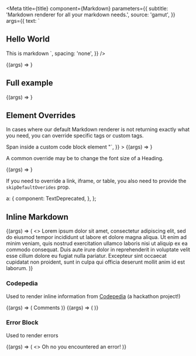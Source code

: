 

<Meta
  title={title}
  component={Markdown}
  parameters={{
    subtitle: 'Markdown renderer for all your markdown needs.',
    source: 'gamut',
  }}
  args={{
    text: `
## Hello World
This is markdown
    `,
    spacing: 'none',
  }}
/>

<Canvas>
  <Story name="Basics">{(args) => <Markdown {...args} />}</Story>
</Canvas>

<Props story="Basics" />

## Full example

<Canvas>
  <Story name="Full Example" args={{ text: exampleMarkdown }}>
    {(args) => <Markdown {...args} />}
  </Story>
</Canvas>

## Element Overrides

In cases where our default Markdown renderer is not returning exactly what you need, you can override specific tags or custom tags.

<Canvas>
  <Story
    name="Element Overrides"
    args={{
      overrides: elements,
      text: `"## Hello World
          <CodeBlock>Span inside a custom code block element</CodeBlock>
          <CustomElement title='A Custom Component' />"`,
    }}
  >
    {(args) => <Markdown {...args} />}
  </Story>
</Canvas>

A common override may be to change the font size of a Heading.

<Canvas>
  <Story
    name="Tag Overrides"
    args={{ overrides: tags, text: '### Smaller H3' }}
  >
    {(args) => <Markdown {...args} />}
  </Story>
</Canvas>

If you need to override a link, iframe, or table, you also need to provide the `skipDefaultOverides` prop.

  a: {
    component: TextDeprecated,
  },
};

<Canvas>
  <Story
    name="Link Overrides"
    args={{
      text: 'This was a link](https://codecademy.com).',
      skipDefaultOverides: true,
      overrides,
    }}
  >
    <Markdown skipDefaultOverides />
  </Story>
</Canvas>

## Inline Markdown

<Canvas>
  <Story
    name="Inline Markdown"
    args={{ text: `this is an inline markdown component`, inline: true }}
  >
    {(args) => (
      <>
        Lorem ipsum dolor sit amet, consectetur adipiscing elit, sed do eiusmod
        tempor incididunt ut labore et dolore magna aliqua.
        <Markdown {...args} />
        Ut enim ad minim veniam, quis nostrud exercitation ullamco laboris nisi
        ut aliquip ex ea commodo consequat. Duis aute irure dolor in
        reprehenderit in voluptate velit esse cillum dolore eu fugiat nulla
        pariatur. Excepteur sint occaecat cupidatat non proident, sunt in culpa
        qui officia deserunt mollit anim id est laborum.
      </>
    )}
  </Story>
</Canvas>

### Codepedia

Used to render inline information from [Codepedia](https://codecademy.github.io/codepedia) (a hackathon project!)

<Canvas>
  <Story name="Codepedia (Standalone)">
    {(args) => (
      <Codepedia
        concept="comments"
        language="javascript"
        align="left"
        position="above"
        verticalOffset={12}
        horizontalOffset={-10}
      >
        Comments
      </Codepedia>
    )}
  </Story>
</Canvas>

<Canvas>
  <Story name="Codepedia (Override)">
    {(args) => (
      <Markdown
        text='This is an example of an embedded <Codepedia concept="comments" language="javascript">Codepedia link</Codepedia>. It will render inline for anything that uses the markdown field.'
        overrides={{
          Codepedia: {
            component: Codepedia,
            allowedAttributes: ['concept', 'language'],
          },
        }}
      />
    )}
  </Story>
</Canvas>

### Error Block

Used to render errors

<Canvas>
  <Story name="Error Block Override">
    {(args) => (
      <>
        <ErrorBlock>Oh no you encountered an error!</ErrorBlock>
      </>
    )}
  </Story>
</Canvas>
